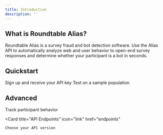 ```yaml
---
title: Introduction
description: ''
---
```


## What is Roundtable Alias?

Roundtable Alias is a survey fraud and bot detection software. Use the Alias API to automatically analyze web and user behavior to open-end survey responses and determine whether your participant is a bot in seconds.

## Quickstart

<CardGroup cols={2}>
  <Card
    title="Account Setup"
    icon="key"
    href="account"
  >
    Sign up and receive your API key
  </Card>
  <Card
    title="Run a Pilot"
    icon="desktop"
    href="pilot"
  >
    Test on a sample population
  </Card>
</CardGroup>

## Advanced

<CardGroup cols={2}>
  <Card
    title="JavaScript Tracking"
    icon="js"
    href="integration"
  >
    Track participant behavior
  </Card>

  <Card
    title="API Endpoints"
    icon="link"
    href="endpoints"
  >
    Choose your API version
  </Card>

</CardGroup>

